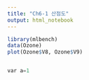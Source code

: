 ```yaml
---
title: "Ch6-1 산점도"
output: html_notebook
---
```



```r
library(mlbench)
data(Ozone)
plot(Ozone$V8, Ozone$V9)
```


```sql

```


```python
var a=1
```

